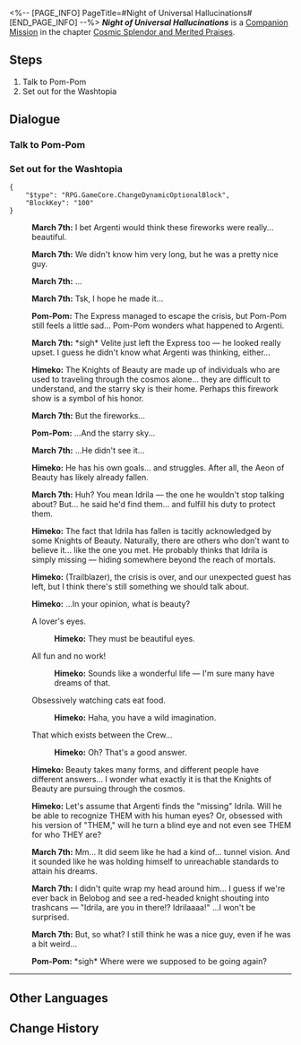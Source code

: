 <%-- [PAGE_INFO]
PageTitle=#Night of Universal Hallucinations#
[END_PAGE_INFO] --%>
{{Stub|Dialogue.}}
{{Mission Infobox
|id            = 2000801
|title         = 
|image         = Mission Night of Universal Hallucinations.png{{subst:void|<!--$UPLOAD:<<SpriteOutput/Chronicle/2000801.png>-<Mission Night of Universal Hallucinations.png>-<Fate's Atlas Images>>-->}}
|type          = Companion
|event_name    = 
|chapter       = Cosmic Splendor and Merited Praises
|requirements  = [[Trailblaze Mission]] ''[[Silent Galaxy]]'' completed
|summary       = The Express... got swallowed by the Giant Sting!? All passengers witnessed their own desires in the wing particles of the worm. The mysterious Knight of the Beauty departed after assisting the Crew in resolving the crisis... The grand illusory night, adorned in scarlet, proved to be a fleeting cosmic hymn that faded away once it reached its zenith.<br />On a positive note... the Knight's sidekick Velite remembers his true desire, which was previously obscured by materialism.
|characters    = Himeko; March 7th; Pom-Pom; Trailblazer
|startLocation = [[Astral Express]] - [[Parlor Car]]
|world         = Astral Express
|area          = Parlor Car
|prev          = 
|next          = 
|rewards       = Trailblaze EXP*600; Stellar Jade*100; Traveler's Guide*8; Key of Knowledge*6; "Cosmic Sacrifice for Love"*1 { text = "Cosmic Sacrifice for Love" }; "A Gentleman's Fantasy"*1 { text = "A Gentleman's Fantasy" }; Credit*70,000
}}
'''''Night of Universal Hallucinations''''' is a [[Companion Mission]] in the chapter [[Cosmic Splendor and Merited Praises]].

==Steps==
# Talk to Pom-Pom
# Set out for the Washtopia

<!--
==Gameplay Notes==

--><!--
==Trial Character==

-->
==Dialogue==
{{Stub Dialogue}}
{{Dialogue End}}

===Talk to Pom-Pom{{subst:void|<!--200080102-->}}===
{{Mission Description|type=companion|location=Parlor Car|update|Pom-Pom messages you: The big spring cleaning day aboard the Express is coming really soon! Pom-Pom seems really excited. Go to the Express to check it out once everything's ready.}}
{{Dialogue Start}}

{{Dialogue End}}

===Set out for the Washtopia{{subst:void|<!--200080103-->}}===
{{Mission Description|type=companion|location=Parlor Car|update|Pom-Pom messages you: Turns out there are a whole heap of Washtopias across the universe! Once you're ready, let's go!}}
{{Dialogue Start}}
<pre>{
	"$type": "RPG.GameCore.ChangeDynamicOptionalBlock",
	"BlockKey": "100"
}</pre>
:{{Black Screen|After some time...}}
:{{A|VO side3 yz mar7th 160.ogg}} '''March 7th:''' I bet Argenti would think these fireworks were really... beautiful.
:{{A|VO side3 yz mar7th 161.ogg}} '''March 7th:''' We didn't know him very long, but he was a pretty nice guy.
:{{A|VO side3 yz mar7th 162.ogg}} '''March 7th:''' ...
:{{A|VO side3 yz mar7th 163.ogg}} '''March 7th:''' Tsk, I hope he made it...
:{{A|VO side3 yz pompom 138.ogg}} '''Pom-Pom:''' The Express managed to escape the crisis, but Pom-Pom still feels a little sad... Pom-Pom wonders what happened to Argenti.
:<!--0.4-second delay-->
:{{A|VO side3 yz mar7th 164.ogg}} '''March 7th:''' *sigh* Velite just left the Express too &mdash; he looked really upset. I guess he didn't know what Argenti was thinking, either...
:{{A|VO side3 yz himeko 118.ogg}} '''Himeko:''' The Knights of Beauty are made up of individuals who are used to traveling through the cosmos alone... they are difficult to understand, and the starry sky is their home. Perhaps this firework show is a symbol of his honor.
:{{A|VO side3 yz mar7th 165.ogg}} '''March 7th:''' But the fireworks...
:{{A|VO side3 yz pompom 139.ogg}} '''Pom-Pom:''' ...And the starry sky...
:{{A|VO side3 yz mar7th 166.ogg}} '''March 7th:''' ...He didn't see it...
:{{A|VO side3 yz himeko 119.ogg}} '''Himeko:''' He has his own goals... and struggles. After all, the Aeon of Beauty has likely already fallen.
:<!--0.3-second delay-->
:{{A|VO side3 yz mar7th 167.ogg}} '''March 7th:''' Huh? You mean Idrila &mdash; the one he wouldn't stop talking about? But... he said he'd find them... and fulfill his duty to protect them.
:{{A|VO side3 yz himeko 120.ogg}} '''Himeko:''' The fact that Idrila has fallen is tacitly acknowledged by some Knights of Beauty. Naturally, there are others who don't want to believe it... like the one you met. He probably thinks that Idrila is simply missing &mdash; hiding somewhere beyond the reach of mortals.
:{{A|VO side3 yz himeko 121 m.ogg}} {{A|VO side3 yz himeko 121 f.ogg}} '''Himeko:''' (Trailblazer), the crisis is over, and our unexpected guest has left, but I think there's still something we should talk about.
:{{A|VO side3 yz himeko 122.ogg}} '''Himeko:''' ...In your opinion, what is beauty?
:{{DIcon|Arrow}} A lover's eyes.
::{{A|VO side3 yz himeko 123.ogg}} '''Himeko:''' They must be beautiful eyes.
:{{DIcon|Arrow}} All fun and no work!
::{{A|VO side3 yz himeko 124.ogg}} '''Himeko:''' Sounds like a wonderful life &mdash; I'm sure many have dreams of that.
:{{DIcon|Arrow}} Obsessively watching cats eat food.
::{{A|VO side3 yz himeko 125.ogg}} '''Himeko:''' Haha, you have a wild imagination.
:{{DIcon|Arrow}} That which exists between the Crew...
::{{A|VO side3 yz himeko 126.ogg}} '''Himeko:''' Oh? That's a good answer.
:{{A|VO side3 yz himeko 127.ogg}} '''Himeko:''' Beauty takes many forms, and different people have different answers... I wonder what exactly it is that the Knights of Beauty are pursuing through the cosmos.
:{{A|VO side3 yz himeko 128.ogg}} '''Himeko:''' Let's assume that Argenti finds the "missing" Idrila. Will he be able to recognize THEM with his human eyes? Or, obsessed with his version of "THEM," will he turn a blind eye and not even see THEM for who THEY are?
:{{A|VO side3 yz mar7th 168.ogg}} '''March 7th:''' Mm... It did seem like he had a kind of... tunnel vision. And it sounded like he was holding himself to unreachable standards to attain his dreams.
:{{A|VO side3 yz mar7th 169.ogg}} '''March 7th:''' I didn't quite wrap my head around him... I guess if we're ever back in Belobog and see a red-headed knight shouting into trashcans &mdash; "Idrila, are you in there!? Idrilaaaa!" ...I won't be surprised.
:{{A|VO side3 yz mar7th 170.ogg}} '''March 7th:''' But, so what? I still think he was a nice guy, even if he was a bit weird...
:{{A|VO side3 yz pompom 140.ogg}} '''Pom-Pom:''' *sigh* Where were we supposed to be going again?
----
{{Dialogue End}}

==Other Languages==
{{Other Languages
|en   = Night of Universal Hallucinations
|zhs  = 宇宙幻觉之夜
|zht  = 宇宙幻覺之夜
|ja   = 宇宙幻覚の夜
|ko   = 우주 환각의 밤
|es   = Noche de alucinaciones universales
|fr   = Nuit des hallucinations cosmiques
|ru   = Ночь космических галлюцинаций
|th   = ค่ำคืนจักรวาลที่ลวงตา
|vi   = Đêm Vũ Trụ Ảo Giác
|de   = Nacht der kosmischen Illusionen
|id   = Malam Halusinasi Alam Semesta
|pt   = Noite das Alucinações Universais
}}

==Change History==
{{Change History|1.5}}
